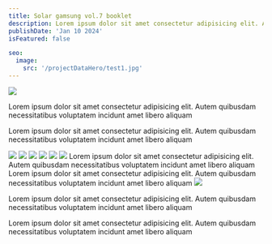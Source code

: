 ```yaml
---
title: Solar gamsung vol.7 booklet
description: Lorem ipsum dolor sit amet consectetur adipisicing elit. Autem quibusdam necessitatibus voluptatem incidunt amet libero aliquam 
publishDate: 'Jan 10 2024'
isFeatured: false

seo:
  image:
    src: '/projectDataHero/test1.jpg'
---
```




<ImageLeftTextRight>
  <img src="/projectDataHero/test1.jpg" slot="content-image"/>
  <div slot="content-text">
    <p>
      Lorem ipsum dolor sit amet consectetur adipisicing elit. 
      Autem quibusdam necessitatibus voluptatem incidunt amet libero aliquam 
    </p>
    <p>
      Lorem ipsum dolor sit amet consectetur adipisicing elit. 
      Autem quibusdam necessitatibus voluptatem incidunt amet libero aliquam 
    </p>
  </div>
</ImageLeftTextRight>
<ImageGrid>
    <img src="/projectDataHero/test1.jpg" />
    <img src="/projectDataHero/test2.jpg" />
    <img src="/projectDataHero/test3.jpg" />
    <img src="/projectDataHero/test4.jpg" />
    <img src="/projectDataHero/test2.jpg" />
    <img src="/projectDataHero/test3.jpg" />
</ImageGrid>
Lorem ipsum dolor sit amet consectetur adipisicing elit. 
Autem quibusdam necessitatibus voluptatem incidunt amet libero aliquam  
Lorem ipsum dolor sit amet consectetur adipisicing elit. 
Autem quibusdam necessitatibus voluptatem incidunt amet libero aliquam 
<ImageRightTextLeft>
 <img src="/projectDataHero/test1.jpg" slot="content-image"/>
  <div slot="content-text">
    <p>
      Lorem ipsum dolor sit amet consectetur adipisicing elit. 
      Autem quibusdam necessitatibus voluptatem incidunt amet libero aliquam 
    </p>
    <p>
      Lorem ipsum dolor sit amet consectetur adipisicing elit. 
      Autem quibusdam necessitatibus voluptatem incidunt amet libero aliquam 
    </p>
  </div>
</ImageRightTextLeft>
